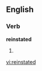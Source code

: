 
==English==

===Verb===
'''reinstated'''

# {{past of|[[reinstate]]}}

{{anagrams:en/adeeinrstt}}
[[vi:reinstated]]